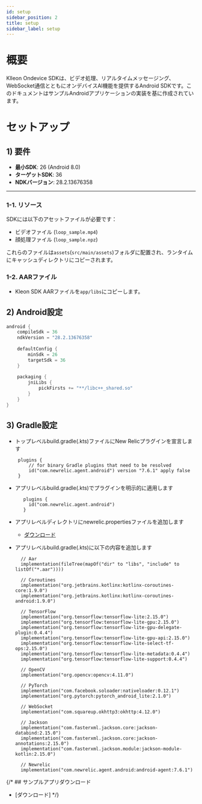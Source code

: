```yaml
---
id: setup
sidebar_position: 2
title: setup
sidebar_label: setup
---
```


# 概要

Klleon Ondevice SDKは、ビデオ処理、リアルタイムメッセージング、WebSocket通信とともにオンデバイスAI機能を提供するAndroid SDKです。このドキュメントはサンプルAndroidアプリケーションの実装を基に作成されています。


# セットアップ

## 1) 要件
- **最小SDK**: 26 (Android 8.0)
- **ターゲットSDK**: 36
- **NDKバージョン**: 28.2.13676358
---

### 1-1. リソース
SDKには以下のアセットファイルが必要です：
- ビデオファイル (`loop_sample.mp4`)
- 顔処理ファイル (`loop_sample.npz`)

これらのファイルは`assets`(`src/main/assets`)フォルダに配置され、ランタイムにキャッシュディレクトリにコピーされます。

### 1-2. AARファイル

- Kleon SDK AARファイルを`app/libs`にコピーします。


## 2) Android設定

```kotlin
android {
    compileSdk = 36
    ndkVersion = "28.2.13676358"
    
    defaultConfig {
        minSdk = 26
        targetSdk = 36
    }
    
    packaging {
        jniLibs {
            pickFirsts += "**/libc++_shared.so"
        }
    }
}
```

## 3) Gradle設定
- トップレベルbuild.gradle(.kts)ファイルにNew Relicプラグインを宣言します
   ```
    plugins {
        // for binary Gradle plugins that need to be resolved
        id("com.newrelic.agent.android") version "7.6.1" apply false
    }
   ```
- アプリレベルbuild.gradle(.kts)でプラグインを明示的に適用します
   ```
      plugins {
        id("com.newrelic.agent.android")
      }
   ```
- アプリレベルディレクトリにnewrelic.propertiesファイルを追加します
    - [ダウンロード](https://drive.google.com/file/d/1w7efkin2__s76fI6a86gsEDbejsb-Ojy/view?usp=sharing)


- アプリレベルbuild.gradle(.kts)に以下の内容を追加します
    ```
      // Aar
      implementation(fileTree(mapOf("dir" to "libs", "include" to listOf("*.aar"))))

      // Coroutines
      implementation("org.jetbrains.kotlinx:kotlinx-coroutines-core:1.9.0")
      implementation("org.jetbrains.kotlinx:kotlinx-coroutines-android:1.9.0")

      // TensorFlow
      implementation("org.tensorflow:tensorflow-lite:2.15.0")
      implementation("org.tensorflow:tensorflow-lite-gpu:2.15.0")
      implementation("org.tensorflow:tensorflow-lite-gpu-delegate-plugin:0.4.4")
      implementation("org.tensorflow:tensorflow-lite-gpu-api:2.15.0")
      implementation("org.tensorflow:tensorflow-lite-select-tf-ops:2.15.0")
      implementation("org.tensorflow:tensorflow-lite-metadata:0.4.4")
      implementation("org.tensorflow:tensorflow-lite-support:0.4.4")

      // OpenCV
      implementation("org.opencv:opencv:4.11.0")

      // PyTorch
      implementation("com.facebook.soloader:nativeloader:0.12.1")
      implementation("org.pytorch:pytorch_android_lite:2.1.0")

      // WebSocket
      implementation("com.squareup.okhttp3:okhttp:4.12.0")

      // Jackson
      implementation("com.fasterxml.jackson.core:jackson-databind:2.15.0")
      implementation("com.fasterxml.jackson.core:jackson-annotations:2.15.0")
      implementation("com.fasterxml.jackson.module:jackson-module-kotlin:2.15.0")
  
      // Newrelic
      implementation("com.newrelic.agent.android:android-agent:7.6.1")
    ```

{/* ## サンプルアプリダウンロード
- [ダウンロード] */}
